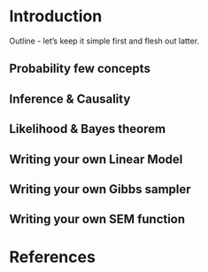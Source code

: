 # Introduction {#intro}

Outline - let's keep it simple first and flesh out latter.

## Probability few concepts

## Inference & Causality

## Likelihood & Bayes theorem


## Writing your own Linear Model

## Writing your own Gibbs sampler

## Writing your own SEM function



# References
